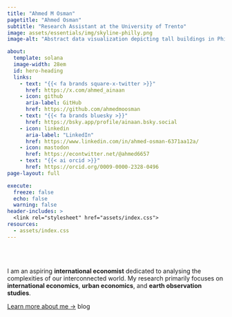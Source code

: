 ```yaml
---
title: "Ahmed M Osman"
pagetitle: "Ahmed Osman"
subtitle: "Research Assistant at the University of Trento"
image: assets/essentials/img/skyline-philly.png
image-alt: "Abstract data visualization depicting tall buildings in Philadelphia as a circle. The text inside the circle reads Philadelphia Skyline"

about:
  template: solana
  image-width: 28em
  id: hero-heading
  links:
    - text: "{{< fa brands square-x-twitter >}}"
      href: https://x.com/ahmed_ainaan
    - icon: github
      aria-label: GitHub
      href: https://github.com/ahmedmoosman
    - text: "{{< fa brands bluesky >}}"
      href: https://bsky.app/profile/ainaan.bsky.social
    - icon: linkedin
      aria-label: "LinkedIn"
      href: https://www.linkedin.com/in/ahmed-osman-6371aa12a/
    - icon: mastodon
      href: https://econtwitter.net/@ahmed6657
    - text: "{{< ai orcid >}}"
      href: https://orcid.org/0009-0000-2328-0496    
page-layout: full

execute: 
  freeze: false
  echo: false
  warning: false
header-includes: >
  <link rel="stylesheet" href="assets/index.css">
resources:
  - assets/index.css
---
```


<br><br>


::: {#hero-heading}
I am an aspiring **international economist** dedicated to analysing the complexities of our interconnected world. My research primarily focuses on **international economics**, **urban economics**, and **earth observation studies**.

[Learn more about me &rarr;](/about){.about-links .subtitle}
blog
:::
<!-- hero-heading -->
